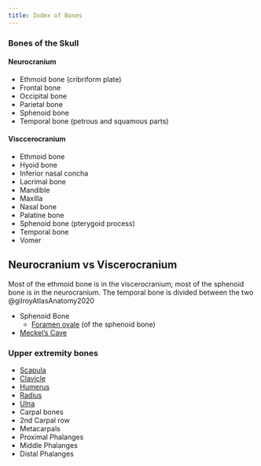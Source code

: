 ```yaml
---
title: Index of Bones
---
```



### Bones of the Skull

#### Neurocranium

- Ethmoid bone (cribriform plate)
- Frontal bone
- Occipital bone
- Parietal bone
- Sphenoid bone
- Temporal bone (petrous and squamous parts)

#### Visccerocranium

- Ethmoid bone
- Hyoid bone
- Inferior nasal concha
- Lacrimal bone
- Mandible
- Maxilla
- Nasal bone
- Palatine bone
- Sphenoid bone (pterygoid process)
- Temporal bone
- Vomer

::: {.callout-note collapse="true"}
# Neurocranium vs Viscerocranium
Most of the ethmoid bone is in the viscerocranium; most of the sphenoid bone is in the neurocranium. The temporal bone is divided between the two @gilroyAtlasAnatomy2020
:::

- Sphenoid Bone
    - [Foramen ovale]({{< var ref-foramen-ovale-sphenoid-bone.path >}}) (of the sphenoid bone)
- [Meckel's Cave]({{< var ref-meckel's-cave.path >}})

### Upper extremity bones

- [Scapula]({{< var ref-scapula-bone.path >}})
- [Clavicle]({{< var ref-clavicle-bone.path >}})
- [Humerus]({{< var ref-humerus-bone.path >}})
- [Radius]({{< var ref-radius-bone.path >}})
- [Ulna]({{< var ref-ulna-bone.path >}})
- Carpal bones
- 2nd Carpal row
- Metacarpals
- Proximal Phalanges
- Middle Phalanges
- Distal Phalanges